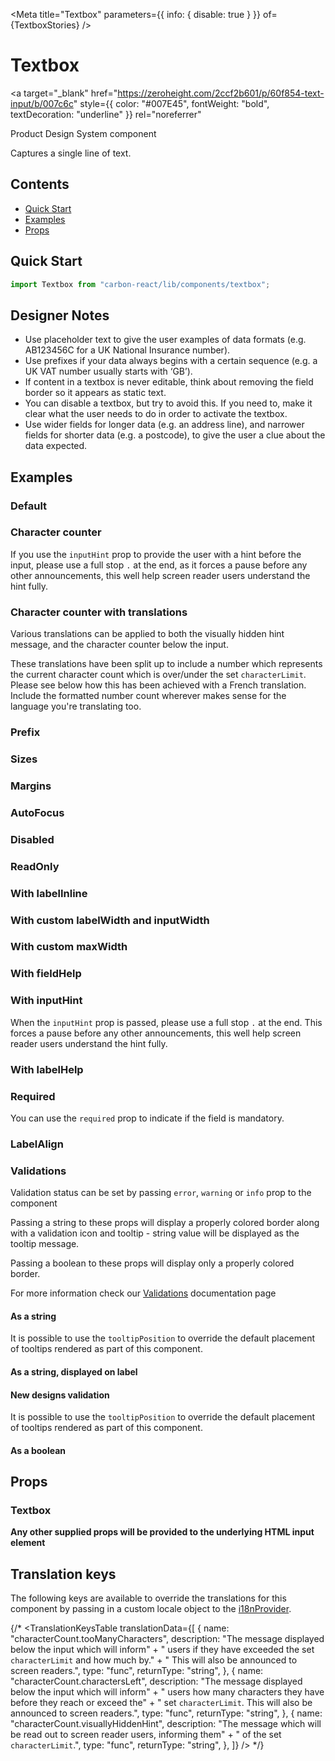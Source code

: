 

<Meta
  title="Textbox"
  parameters={{ info: { disable: true } }}
  of={TextboxStories}
/>

# Textbox

<a
  target="_blank"
  href="https://zeroheight.com/2ccf2b601/p/60f854-text-input/b/007c6c"
  style={{ color: "#007E45", fontWeight: "bold", textDecoration: "underline" }}
  rel="noreferrer"
>
  Product Design System component
</a>

Captures a single line of text.

## Contents

- [Quick Start](#quick-start)
- [Examples](#examples)
- [Props](#props)

## Quick Start

```javascript
import Textbox from "carbon-react/lib/components/textbox";
```

## Designer Notes

- Use placeholder text to give the user examples of data formats (e.g. AB123456C for a UK National Insurance number).
- Use prefixes if your data always begins with a certain sequence (e.g. a UK VAT number usually starts with ‘GB’).
- If content in a textbox is never editable, think about removing the field border so it appears as static text.
- You can disable a textbox, but try to avoid this. If you need to, make it clear what the user needs to do in order to activate the textbox.
- Use wider fields for longer data (e.g. an address line), and narrower fields for shorter data (e.g. a postcode), to give the user a clue about the data expected.

## Examples

### Default

<Canvas name="default" of={TextboxStories.Default} />

### Character counter

If you use the `inputHint` prop to provide the user with a hint before the input, please use a full stop `.` at the end,
as it forces a pause before any other announcements, this well help screen reader users understand the hint fully.

<Canvas name="character counter" of={TextboxStories.CharacterCounter} />

### Character counter with translations

Various translations can be applied to both the visually hidden hint message, and the character
counter below the input.

These translations have been split up to include a number which represents the current character count which
is over/under the set `characterLimit`. Please see below how this has been achieved with a French translation.
Include the formatted number count wherever makes sense for the language you're translating too.

<Canvas
  name="character counter with translations"
  of={TextboxStories.CharacterCounterTranslations}
/>

### Prefix

<Canvas name="prefix" of={TextboxStories.Prefix} />

### Sizes

<Canvas name="sizes" of={TextboxStories.Sizes} />

### Margins

<Canvas name="margins" of={TextboxStories.Margins} />

### AutoFocus

<Canvas name="autoFocus" of={TextboxStories.AutoFocus} />

### Disabled

<Canvas name="disabled" of={TextboxStories.Disabled} />

### ReadOnly

<Canvas name="readOnly" of={TextboxStories.ReadOnly} />

### With labelInline

<Canvas name="with labelInline" of={TextboxStories.WithLabelInline} />

### With custom labelWidth and inputWidth

<Canvas
  name="with custom labelWidth and inputWidth"
  of={TextboxStories.WithCustomLabelWidthAndInputWidth}
/>

### With custom maxWidth

<Canvas name="with custom maxWidth" of={TextboxStories.WithCustomMaxWidth} />

### With fieldHelp

<Canvas name="with fieldHelp" of={TextboxStories.WithFieldHelp} />

### With inputHint

When the `inputHint` prop is passed, please use a full stop `.` at the end. This forces a pause 
before any other announcements, this well help screen reader users understand the hint fully.

<Canvas>
  <Story name="with inputHint" story={stories.WithInputHint} />
</Canvas>

### With labelHelp

<Canvas name="with labelHelp" of={TextboxStories.WithLabelHelp} />

### Required

You can use the `required` prop to indicate if the field is mandatory.

<Canvas name="required" of={TextboxStories.Required} />

### LabelAlign

<Canvas name="labelAlign" of={TextboxStories.LabelAlign} />

### Validations

Validation status can be set by passing `error`, `warning` or `info` prop to the component

Passing a string to these props will display a properly colored border along with a validation icon and tooltip - string value will be displayed as the tooltip message.

Passing a boolean to these props will display only a properly colored border.

For more information check our [Validations](?path=/docs/documentation-validations--page "Validations") documentation page

#### As a string

<Canvas
  name="validations - string - component"
  of={TextboxStories.ValidationsAsAString}
/>

It is possible to use the `tooltipPosition` to override the default placement of tooltips rendered as part of this component.

<Canvas
  name="validations - string - with tooltipPosition overriden - component"
  of={TextboxStories.ValidationsAsAStringWithTooltipCustom}
/>

#### As a string, displayed on label

<Canvas
  name="validations - string - label"
  of={TextboxStories.ValidationsAsAStringDisplayedOnLabel}
/>

#### New designs validation

<Canvas
  name="validations - string - new design"
  of={TextboxStories.NewDesignsValidation}
/>

It is possible to use the `tooltipPosition` to override the default placement of tooltips rendered as part of this component.

<Canvas
  name="validations - string - with tooltipPosition overriden - label"
  of={TextboxStories.ValidationsAsAStringWithTooltipDefault}
/>

#### As a boolean

<Canvas
  name="validations - boolean"
  of={TextboxStories.ValidationsAsABoolean}
/>

## Props

### Textbox

<ArgTypes of={TextboxStories} />

**Any other supplied props will be provided to the underlying HTML input element**

## Translation keys

The following keys are available to override the translations for this component by passing in a custom locale object to the
[i18nProvider](https://carbon.sage.com/?path=/story/documentation-i18n--page).

{/* <TranslationKeysTable
  translationData={[
    {
      name: "characterCount.tooManyCharacters",
      description:
        "The message displayed below the input which will inform" +
        " users if they have exceeded the set `characterLimit` and how much by." +
        " This will also be announced to screen readers.",
      type: "func",
      returnType: "string",
    },
    {
      name: "characterCount.charactersLeft",
      description:
        "The message displayed below the input which will inform" +
        " users how many characters they have before they reach  or exceed the" +
        " set `characterLimit`. This will also be announced to screen readers.",
      type: "func",
      returnType: "string",
    },
    {
      name: "characterCount.visuallyHiddenHint",
      description:
        "The message which will be read out to screen reader users, informing them" +
        " of the set `characterLimit`.",
      type: "func",
      returnType: "string",
    },
  ]}
/> */}
